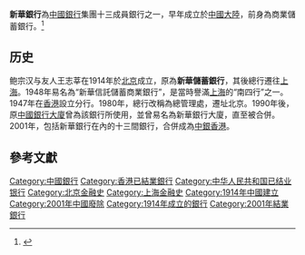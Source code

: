 '''新華銀行'''為[[中國銀行|中國銀行]]集團十三成員銀行之一，早年成立於[[中國大陸|中國大陸]]，前身為商業儲蓄銀行。<ref>{{cite web| language =zh| publisher =天津市银行业协会| title =新华信托储蓄银行天津分行| url =http://www.tabc.com.cn/system/2008/04/15/000221006.shtml| author =| date =| accessdate =2010年2月15日| deadurl =yes| archiveurl =https://web.archive.org/web/20090105194432/http://www.tabc.com.cn/system/2008/04/15/000221006.shtml| archivedate =2009年1月5日}}</ref>

==历史==
鲍宗汉与友人王志莘在1914年於[[北京|北京]]成立，原為'''新華儲蓄銀行'''，其後總行遷往[[上海|上海]]。1948年易名為“新華信託儲蓄商業銀行”，是當時譽滿[[上海|上海]]的“南四行”之一。1947年在[[香港|香港]]設立分行。1980年，總行改稱為總管理處，遷址北京。1990年後，原[[中國銀行大廈_(香港)|中國銀行大廈]]曾為該銀行所使用，並曾易名為新華銀行大廈，直至被合併。2001年，包括新華銀行在內的十三間銀行，合併成為[[中國銀行（香港）|中銀香港]]。

== 參考文獻 ==
{{reflist}}

{{中国银行}}
{{香港银行业|nocat}}
[[Category:中國銀行|Category:中國銀行]]
[[Category:香港已結業銀行|Category:香港已結業銀行]]
[[Category:中华人民共和国已结业银行|Category:中华人民共和国已结业银行]]
[[Category:北京金融史|Category:北京金融史]]
[[Category:上海金融史|Category:上海金融史]]
[[Category:1914年中國建立|Category:1914年中國建立]]
[[Category:2001年中國廢除|Category:2001年中國廢除]]
[[Category:1914年成立的銀行|Category:1914年成立的銀行]]
[[Category:2001年結業銀行|Category:2001年結業銀行]]